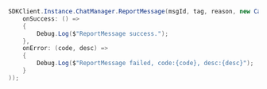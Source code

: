 <PlatformWrapper platform="windows">

```csharp
SDKClient.Instance.ChatManager.ReportMessage(msgId, tag, reason, new CallBack(
    onSuccess: () =>
    {
        Debug.Log($"ReportMessage success.");
    },
    onError: (code, desc) =>
    {
        Debug.Log($"ReportMessage failed, code:{code}, desc:{desc}");
    }
));
```

</PlatformWrapper>